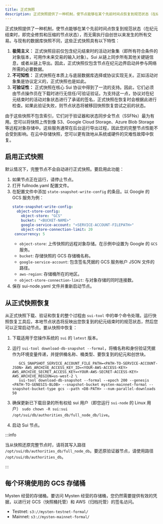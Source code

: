 ```yaml
---
title: 正式快照
description: 正式快照提供了一种机制，使节点能够在某个先前时间点恢复到规范状态（在纪元结束时，即完全修剪和压缩的节点状态），而无需执行自创世以来发生的所有交易。
---
```


正式快照提供了一种机制，使节点能够在某个先前时间点恢复到规范状态（在纪元结束时，即完全修剪和压缩的节点状态），而无需执行自创世以来发生的所有交易。与现有的数据库快照不同，这些正式快照具有以下特性：

1. **极简主义：** 正式快照目前仅包含纪元结束时的活动对象集（即所有符合条件的对象版本，可用作未来交易的输入对象）。Sui 从链上同步所有其他关键链信息，或者从链上导出。因此，正式快照仅包含节点在纪元边界启动并参与网络所需的必要数据。
1. **不可知性：** 正式快照在本质上与底层数据库选择或协议实现无关。正如活动对象集是协议定义的，正式快照也是如此。
1. **可验证性：** 正式快照在核心 Sui 协议中得到了一流的支持。因此，它们必须由节点操作员在下载时进行无信任/可验证验证。为支持这一点，协议对在纪元结束时的活动对象状态进行了承诺的签名，正式快照在恢复时会根据此进行检查。如果此验证失败，则节点状态将被移回快照恢复尝试之前的状态。

由于这些快照不包含索引，它们对于验证器和状态同步全节点（SSFNs）最为有用。您可以将快照上传到像 S3、Google Cloud Storage、Azure Blob Storage 等远程对象存储中。这些服务通常在后台运行导出过程，因此您的完整节点性能不会受到影响。在云中存储快照，您可以更有效地从系统或硬件的灾难性故障中恢复。

## 启用正式快照

默认情况下，完整节点不会自动进行正式快照。要启用此功能：

1. 如果节点正在运行，请停止节点。
2. 打开 fullnode.yaml 配置文件。
3. 在配置文件中添加 `state-snapshot-write-config` 的条目。以 Google 的 GCS 服务为例：
   ```yaml
   state-snapshot-write-config:
     object-store-config:
       object-store: "GCS"
       bucket: "<BUCKET-NAME>"
       google-service-account: "<SERVICE-ACCOUNT-FILEPATH>"
       object-store-connection-limit: 20
    concurrency: 5
   ```
   - `object-store`: 上传快照的远程对象存储。在示例中设置为 Google 的 `GCS` 服务。
   - `bucket`: 存储快照的 GCS 存储桶名称。
   - `google-service-account`: 包含签名凭据的 GCS 服务帐户 JSON 文件的路径。
   - `aws-region`: 存储桶所在的地区。
   - `object-store-connection-limit`: 与对象存储的同时连接数。
4. 保存 sui-node.yaml 文件并重新启动节点。

## 从正式快照恢复

从正式快照下载、验证和恢复的整个过程由 `sui-tool` 中的单个命令处理。运行快照恢复工具后，本地节点状态将反映出您恢复到的纪元结束时的规范状态，然后您可以正常启动节点。要从快照中恢复：

1. 下载适用于您操作系统的 `sui` 的 `latest` 版本。
1. 运行 `sui-tool download-db-snapshot --formal`，将桶名称和身份验证凭据作为环境变量传递，并提供桶名称、桶类型、要恢复到的纪元和创世块。

   ```
      GCS_SNAPSHOT_SERVICE_ACCOUNT_FILE_PATH=<PATH-TO-SERVICE-ACCOUNT-JSON> AWS_ARCHIVE_ACCESS_KEY_ID=<YOUR-AWS-ACCESS-KEY> AWS_ARCHIVE_SECRET_ACCESS_KEY=<YOUR-AWS-SECRET-ACCESS-KEY> AWS_ARCHIVE_REGION=us-west-2 \
      sui-tool download-db-snapshot --formal --epoch 200 --genesis <PATH-TO-GENESIS-BLOB> --snapshot-bucket mysten-mainnet-formal --snapshot-bucket-type gcs --path <DB-PATH> --num-parallel-downloads 50
   ```

1. 确保更新已下载目录的所有权给 sui 用户（即您运行 `sui-node` 的 Linux 用户）
   `sudo chown -R sui:sui  /opt/sui/db/authorities_db/full_node_db/live`。
1. 启动 Sui 节点。

:::info

当从快照还原完整节点时，请将其写入路径 `/opt/sui/db/authorities_db/full_node_db`。要还原验证器节点，请使用路径 `/opt/sui/db/authorities_db`。

:::

## 每个环境使用的 GCS 存储桶

Mysten 经营的存储桶。要访问 Mysten 经营的存储桶，您仍然需要提供有效的凭据，以进行对 GCS（快照桶托管）和 AWS（归档托管）的签名访问。

- Testnet: `s3://mysten-testnet-formal/`
- Mainnet: `s3://mysten-mainnet-formal/`

